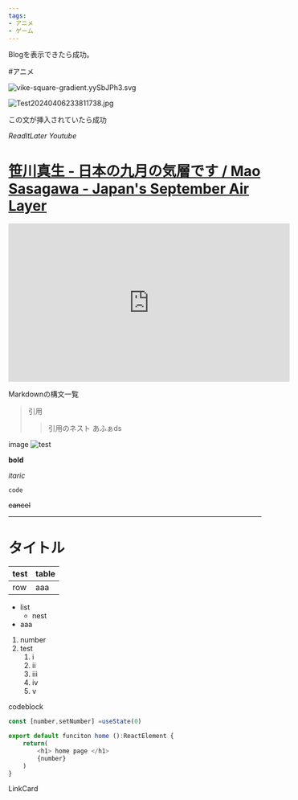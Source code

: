 ```yaml
---
tags:
- アニメ
- ゲーム
---
```


Blogを表示できたら成功｡

\#アニメ

![vike-square-gradient.yySbJPh3.svg](..\assets\vike-square-gradient.yySbJPh3.svg)

![Test20240406233811738.jpg](../assets/Test20240406233811738.jpg)

この文が挿入されていたら成功

*ReadItLater* *Youtube*

# [笹川真生 - 日本の九月の気層です / Mao Sasagawa - Japan's September Air Layer](https://www.youtube.com/watch?v=4-3Ogspng1I&list=RDRcDBofJ-_oA&index=12)

<iframe width="560" height="315" src="https://www.youtube-nocookie.com/embed/4-3Ogspng1I" title="YouTube video player" frameborder="0" allow="accelerometer; autoplay; clipboard-write; encrypted-media; gyroscope; picture-in-picture" allowfullscreen></iframe>

Markdownの構文一覧

 > 
 > 引用
 > 
 >  > 
 >  > 引用のネスト
 >  > あふぁds

image
![test](Test20240406233811738.jpg)

**bold**

*itaric*

`code`

~~cancel~~

---

# タイトル

|test|table|
|----|-----|
|row|aaa|

* list
  * nest
* aaa

1. number
1. test
   1. i
   1. ii
   1. iii
   1. iv
   1. v

codeblock

````typescript
const [number,setNumber] =useState(0)

export default funciton home ():ReactElement {
	return(
		<h1> home page </h1>
		{number}
	)
}
````

LinkCard
